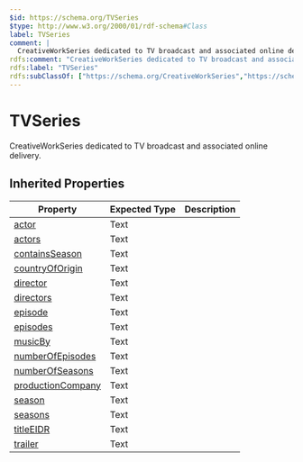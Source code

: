 ```yaml
---
$id: https://schema.org/TVSeries
$type: http://www.w3.org/2000/01/rdf-schema#Class
label: TVSeries
comment: |
  CreativeWorkSeries dedicated to TV broadcast and associated online delivery.
rdfs:comment: "CreativeWorkSeries dedicated to TV broadcast and associated online delivery."
rdfs:label: "TVSeries"
rdfs:subClassOf: ["https://schema.org/CreativeWorkSeries","https://schema.org/CreativeWork"]
---
```


# TVSeries

CreativeWorkSeries dedicated to TV broadcast and associated online delivery.

## Inherited Properties

| Property | Expected Type | Description |
| --- | --- | --- |
| [actor](https://schema.org/actor) | Text |  |
| [actors](https://schema.org/actors) | Text |  |
| [containsSeason](https://schema.org/containsSeason) | Text |  |
| [countryOfOrigin](https://schema.org/countryOfOrigin) | Text |  |
| [director](https://schema.org/director) | Text |  |
| [directors](https://schema.org/directors) | Text |  |
| [episode](https://schema.org/episode) | Text |  |
| [episodes](https://schema.org/episodes) | Text |  |
| [musicBy](https://schema.org/musicBy) | Text |  |
| [numberOfEpisodes](https://schema.org/numberOfEpisodes) | Text |  |
| [numberOfSeasons](https://schema.org/numberOfSeasons) | Text |  |
| [productionCompany](https://schema.org/productionCompany) | Text |  |
| [season](https://schema.org/season) | Text |  |
| [seasons](https://schema.org/seasons) | Text |  |
| [titleEIDR](https://schema.org/titleEIDR) | Text |  |
| [trailer](https://schema.org/trailer) | Text |  |

